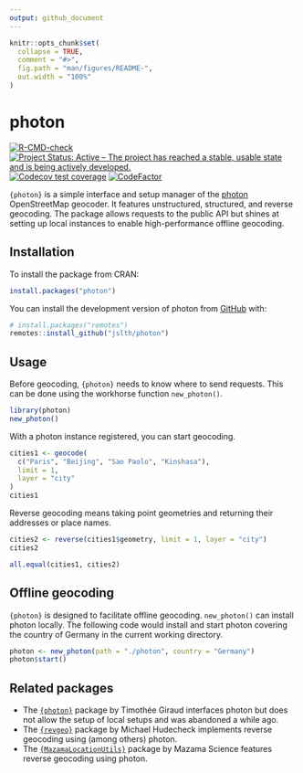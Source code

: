 ```yaml
---
output: github_document
---
```


<!-- README.md is generated from README.Rmd. Please edit that file -->

```r
knitr::opts_chunk$set(
  collapse = TRUE,
  comment = "#>",
  fig.path = "man/figures/README-",
  out.width = "100%"
)
```

# photon

<!-- badges: start -->
[![R-CMD-check](https://github.com/JsLth/photon/actions/workflows/R-CMD-check.yaml/badge.svg)](https://github.com/JsLth/photon/actions/workflows/R-CMD-check.yaml)
[![Project Status: Active – The project has reached a stable, usable state and is being actively developed.](https://www.repostatus.org/badges/latest/active.svg)](https://www.repostatus.org/#active)
[![Codecov test
coverage](https://codecov.io/gh/JsLth/photon/branch/main/graph/badge.svg)](https://app.codecov.io/gh/JsLth/photon?branch=main)
[![CodeFactor](https://www.codefactor.io/repository/github/jslth/photon/badge/main)](https://www.codefactor.io/repository/github/jslth/photon/overview/main)
<!-- badges: end -->

`{photon}` is a simple interface and setup manager of the [photon](https://photon.komoot.io) OpenStreetMap geocoder. It features unstructured, structured, and reverse geocoding. The package allows requests to the public API but shines at setting up local instances to enable high-performance offline geocoding.

## Installation

To install the package from CRAN:

``` r
install.packages("photon")
```

You can install the development version of photon from [GitHub](https://github.com/) with:

``` r
# install.packages("remotes")
remotes::install_github("jslth/photon")
```

## Usage

Before geocoding, `{photon}` needs to know where to send requests. This can be done using the workhorse function `new_photon()`.

```r
library(photon)
new_photon()
```

With a photon instance registered, you can start geocoding.

```r
cities1 <- geocode(
  c("Paris", "Beijing", "Sao Paolo", "Kinshasa"),
  limit = 1,
  layer = "city"
)
cities1
```

Reverse geocoding means taking point geometries and returning their addresses or place names.

```r
cities2 <- reverse(cities1$geometry, limit = 1, layer = "city")
cities2
```

```r
all.equal(cities1, cities2)
```


## Offline geocoding

`{photon}` is designed to facilitate offline geocoding. `new_photon()` can install photon locally. The following code would install and start photon covering the country of Germany in the current working directory.

```r
photon <- new_photon(path = "./photon", country = "Germany")
photon$start()
```


## Related packages

- The [`{photon}`](https://github.com/rCarto/photon) package by Timothée Giraud interfaces photon but does not allow the setup of local setups and was abandoned a while ago.
- The [`{revgeo}`](https://cran.r-project.org/web/packages/revgeo/index.html) package by Michael Hudecheck implements reverse geocoding using (among others) photon.
- The [`{MazamaLocationUtils}`](https://cran.r-project.org/web/packages/MazamaLocationUtils/) package by Mazama Science features reverse geocoding using photon.
